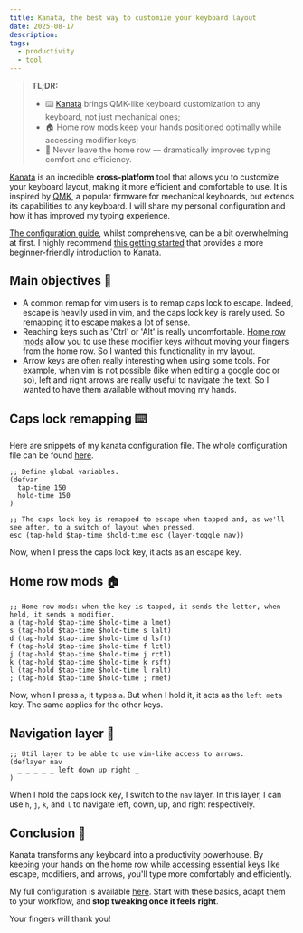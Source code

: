```yaml
---
title: Kanata, the best way to customize your keyboard layout
date: 2025-08-17
description: 
tags:
  - productivity
  - tool
---
```


> **TL;DR:**
> * ⌨️ [Kanata](https://github.com/jtroo/kanata) brings QMK-like keyboard customization to any keyboard, not just mechanical ones;
> * 🏠 Home row mods keep your hands positioned optimally while accessing modifier keys;
> * 🎯 Never leave the home row — dramatically improves typing comfort and efficiency.

[Kanata](https://github.com/jtroo/kanata) is an incredible **cross-platform** tool that allows you to customize your keyboard layout, making it more efficient and comfortable to use. It is inspired by [QMK](https://docs.qmk.fm/), a popular firmware for mechanical keyboards, but extends its capabilities to any keyboard. I will share my personal configuration and how it has improved my typing experience. 

[The configuration guide](https://github.com/jtroo/kanata/blob/main/docs/config.adoc), whilst comprehensive, can be a bit overwhelming at first. I highly recommend [this getting started](https://shom.dev/start/using-kanata-to-remap-any-keyboard/) that provides a more beginner-friendly introduction to Kanata.

## Main objectives 🎯

- A common remap for vim users is to remap caps lock to escape. Indeed, escape is heavily used in vim, and the caps lock key is rarely used. So remapping it to escape makes a lot of sense.
- Reaching keys such as 'Ctrl' or 'Alt' is really uncomfortable. [Home row mods](https://precondition.github.io/home-row-mods) allow you to use these modifier keys without moving your fingers from the home row. So I wanted this functionality in my layout.
- Arrow keys are often really interesting when using some tools. For example, when vim is not possible (like when editing a google doc or so), left and right arrows are really useful to navigate the text. So I wanted to have them available without moving my hands.

## Caps lock remapping ⌨️

Here are snippets of my kanata configuration file. The whole configuration file can be found [here](https://github.com/accoumar12/dotfiles/blob/main/.config/kanata/kanata.kbd).
```
;; Define global variables.
(defvar
  tap-time 150
  hold-time 150
)

;; The caps lock key is remapped to escape when tapped and, as we'll see after, to a switch of layout when pressed.
esc (tap-hold $tap-time $hold-time esc (layer-toggle nav))
```

Now, when I press the caps lock key, it acts as an escape key.

## Home row mods 🏠

```
;; Home row mods: when the key is tapped, it sends the letter, when held, it sends a modifier.
a (tap-hold $tap-time $hold-time a lmet)
s (tap-hold $tap-time $hold-time s lalt)
d (tap-hold $tap-time $hold-time d lsft)
f (tap-hold $tap-time $hold-time f lctl)
j (tap-hold $tap-time $hold-time j rctl)
k (tap-hold $tap-time $hold-time k rsft)
l (tap-hold $tap-time $hold-time l ralt)
; (tap-hold $tap-time $hold-time ; rmet)
```

Now, when I press `a`, it types `a`. But when I hold it, it acts as the `left meta` key. The same applies for the other keys.

## Navigation layer 🧭

```
;; Util layer to be able to use vim-like access to arrows.
(deflayer nav
  _ _ _ _ _ left down up right _
)
```

When I hold the caps lock key, I switch to the `nav` layer. In this layer, I can use `h`, `j`, `k`, and `l` to navigate left, down, up, and right respectively.

## Conclusion 🚀

Kanata transforms any keyboard into a productivity powerhouse. By keeping your hands on the home row while accessing essential keys like escape, modifiers, and arrows, you'll type more comfortably and efficiently.

My full configuration is available [here](https://github.com/accoumar12/dotfiles/blob/main/.config/kanata/kanata.kbd). Start with these basics, adapt them to your workflow, and **stop tweaking once it feels right**.

Your fingers will thank you!